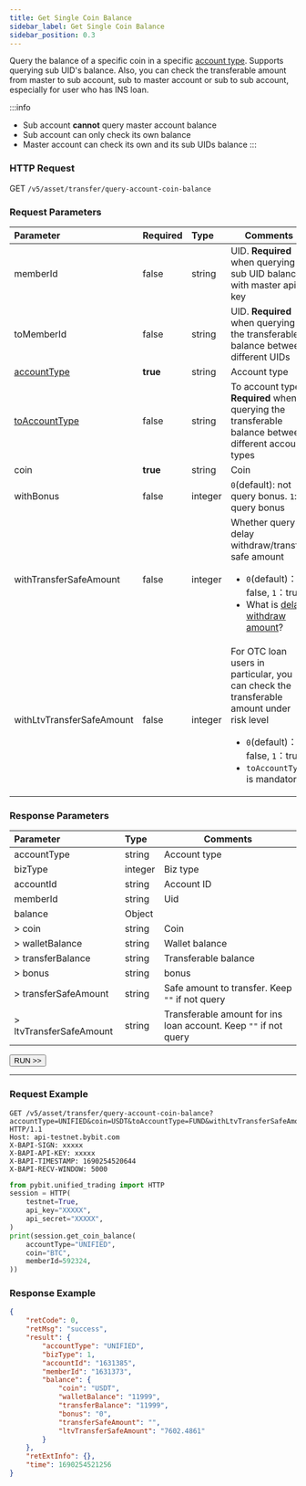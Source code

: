 ---
title: Get Single Coin Balance
sidebar_label: Get Single Coin Balance
sidebar_position: 0.3
---

Query the balance of a specific coin in a specific [account type](../enum#accounttype). Supports querying sub UID's balance.
Also, you can check the transferable amount from master to sub account, sub to master account or sub to sub account, especially
for user who has INS loan.

:::info
* Sub account **cannot** query master account balance
* Sub account can only check its own balance
* Master account can check its own and its sub UIDs balance
:::

### HTTP Request
GET `/v5/asset/transfer/query-account-coin-balance`

### Request Parameters
| Parameter | Required | Type | Comments|
|:----- |:-------|:-----|------ |
|memberId |false |string |UID. **Required** when querying sub UID balance with master api key |
|toMemberId |false |string |UID. **Required** when querying the transferable balance between different UIDs |
|[accountType](../enum#accounttype) |**true** |string |Account type |
|[toAccountType](../enum#accounttype) |false |string |To account type. **Required** when querying the transferable balance between different account types|
|coin |**true** |string |Coin |
|withBonus |false |integer |`0`(default): not query bonus. `1`: query bonus  |
|withTransferSafeAmount|false |integer |Whether query delay withdraw/transfer safe amount <ul><li>`0`(default)：false, `1`：true</li><li>What is [delay withdraw amount](delay-amount#)?</li></ul> |
|withLtvTransferSafeAmount|false |integer |For OTC loan users in particular, you can check the transferable amount under risk level<ul><li>`0`(default)：false, `1`：true</li><li>`toAccountType` is mandatory</li></ul> |

### Response Parameters
| Parameter | Type | Comments|
|:----- |:-----|----- |
|accountType |string |Account type |
|bizType |integer |Biz type |
|accountId |string |Account ID |
|memberId |string |Uid |
|balance |Object | |
|> coin |string |Coin |
|> walletBalance |string |Wallet balance |
|> transferBalance |string |Transferable balance |
|> bonus |string |bonus |
|> transferSafeAmount |string |Safe amount to transfer. Keep `""` if not query|
|> ltvTransferSafeAmount |string |Transferable amount for ins loan account. Keep `""` if not query|

<a href="/api-explorer/v5/asset/account-coin-balance"><Button>RUN >></Button></a>

---

### Request Example

<Tabs groupId="programming-languages">
<TabItem value="http" label="HTTP">

```http
GET /v5/asset/transfer/query-account-coin-balance?accountType=UNIFIED&coin=USDT&toAccountType=FUND&withLtvTransferSafeAmount=1 HTTP/1.1
Host: api-testnet.bybit.com
X-BAPI-SIGN: xxxxx
X-BAPI-API-KEY: xxxxx
X-BAPI-TIMESTAMP: 1690254520644
X-BAPI-RECV-WINDOW: 5000
```

</TabItem>
<TabItem value="python" label="Python">

```python
from pybit.unified_trading import HTTP
session = HTTP(
    testnet=True,
    api_key="XXXXX",
    api_secret="XXXXX",
)
print(session.get_coin_balance(
    accountType="UNIFIED",
    coin="BTC",
    memberId=592324,
))
```

</TabItem>
</Tabs>

### Response Example

```json
{
    "retCode": 0,
    "retMsg": "success",
    "result": {
        "accountType": "UNIFIED",
        "bizType": 1,
        "accountId": "1631385",
        "memberId": "1631373",
        "balance": {
            "coin": "USDT",
            "walletBalance": "11999",
            "transferBalance": "11999",
            "bonus": "0",
            "transferSafeAmount": "",
            "ltvTransferSafeAmount": "7602.4861"
        }
    },
    "retExtInfo": {},
    "time": 1690254521256
}
```
